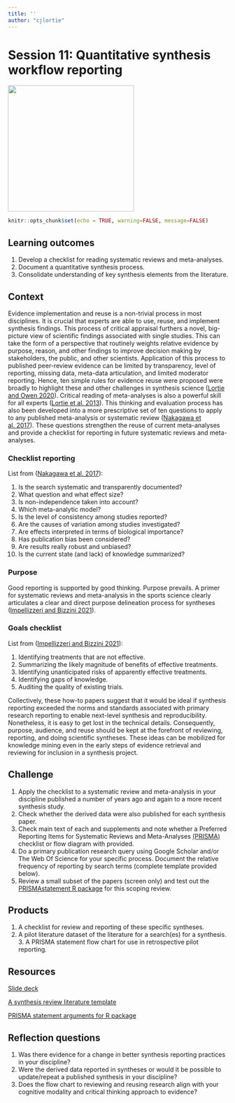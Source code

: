 ```yaml
--- 
title: ''
author: "cjlortie"
---
```


# Session 11:  Quantitative synthesis workflow reporting {#reporting}

![](images/report.png){width=3in}    

```r
knitr::opts_chunk$set(echo = TRUE, warning=FALSE, message=FALSE)
```


## Learning outcomes {-}  
1. Develop a checklist for reading systematic reviews and meta-analyses.  
2. Document a quantitative synthesis process.  
3. Consolidate understanding of key synthesis elements from the literature.  


## Context {-}  
Evidence implementation and reuse is a non-trivial process in most disciplines. It is crucial that experts are able to use, reuse, and implement synthesis findings. This process of critical appraisal furthers a novel, big-picture view of scientific findings associated with single studies. This can take the form of a perspective that routinely weights relative evidence by purpose, reason, and other findings to improve decision making by stakeholders, the public, and other scientists. Application of this process to published peer-review evidence can be limited by transparency, level of reporting, missing data, meta-data articulation, and limited moderator reporting. Hence, ten simple rules for evidence reuse were proposed were broadly to highlight these and other challenges in synthesis science ([Lortie and Owen 2020](https://www.facetsjournal.com/doi/10.1139/facets-2020-0021)). Critical reading of meta-analyses is also a powerful skill for all experts ([Lortie et al. 2013](https://onlinelibrary.wiley.com/doi/10.1002/jrsm.1109)). This thinking and evaluation process has also been developed into a more prescriptive set of ten questions to apply to any published meta-analysis or systematic review ([Nakagawa et al. 2017](https://bmcbiol.biomedcentral.com/articles/10.1186/s12915-017-0357-7)). These questions strengthen the reuse of current  meta-analyses and provide a checklist for reporting in future systematic reviews and meta-analyses.  



### Checklist reporting {-}  
List from ([Nakagawa et al. 2017](https://bmcbiol.biomedcentral.com/articles/10.1186/s12915-017-0357-7)):  

1. Is the search systematic and transparently documented?
2. What question and what effect size?  
3. Is non-independence taken into account?  
4. Which meta-analytic model?  
5. Is the level of consistency among studies reported?  
6. Are the causes of variation among studies investigated?  
7. Are effects interpreted in terms of biological importance?  
8. Has publication bias been considered?  
9. Are results really robust and unbiased?  
10. Is the current state (and lack) of knowledge summarized?  




### Purpose {-}  
Good reporting is supported by good thinking.  Purpose prevails. A primer for  systematic reviews and meta-analysis in the sports science clearly articulates a clear and direct purpose delineation process for syntheses ([Impellizzeri and Bizzini 2021](https://www.ncbi.nlm.nih.gov/pmc/articles/PMC3474302/)).  

### Goals checklist {-}  
List from ([Impellizzeri and Bizzini 2021](https://www.ncbi.nlm.nih.gov/pmc/articles/PMC3474302/)):  

1. Identifying treatments that are not effective.  
2. Summarizing the likely magnitude of benefits of effective treatments.  
3. Identifying unanticipated risks of apparently effective treatments.  
4. Identifying gaps of knowledge.  
5. Auditing the quality of existing trials.  

Collectively, these how-to papers suggest that it would be ideal if synthesis reporting exceeded the norms and standards associated with primary research reporting to enable next-level synthesis and reproducibility. Nonetheless, it is easy to get lost in the technical details. Consequently, purpose, audience, and reuse should be kept at the forefront of reviewing, reporting, and doing scientific syntheses. These ideas can be mobilized for knowledge mining even in the early steps of evidence retrieval and reviewing for inclusion in a synthesis project.     


## Challenge {-}  
1. Apply the checklist to a systematic review and meta-analysis in your discipline published a number of years ago and again to a more recent synthesis study.  
2. Check whether the derived data were also published for each synthesis paper.  
3. Check main text of each and supplements and note whether a Preferred Reporting Items for Systematic Reviews and Meta-Analyses [(PRISMA)](http://www.prisma-statement.org) checklist or flow diagram with provided.  
4. Do a primary publication research query using Google Scholar and/or The Web Of Science for your specific process. Document the relative frequency of reporting by search terms (complete template provided below).  
5. Review a small subset of the papers (screen only) and test out the [PRISMAstatement R package](https://cran.r-project.org/web/packages/PRISMAstatement/index.html) for this scoping review.  

## Products {-}  
1. A checklist for review and reporting of these specific syntheses.  
2. A pilot literature dataset of the literature for a search(es) for a synthesis. 3. A PRISMA statement flow chart for use in retrospective pilot reporting.  

## Resources {-}  
[Slide deck](https://figshare.com/articles/presentation/Quantitative_synthesis_reporting/16608700)      

[A synthesis review literature template](https://figshare.com/articles/dataset/A_synthesis_review_literature_template/16608715)  

[PRISMA statement arguments for R package](https://figshare.com/articles/dataset/PRISMA_statement_arguments_for_R_package/16608721)  

## Reflection questions {-}  
1. Was there evidence for a change in better synthesis reporting practices in your discipline?  
2. Were the derived data reported in syntheses or would it be possible to update/repeat a published synthesis in your discipline?    
3. Does the flow chart to reviewing and reusing research align with your cognitive modality and critical thinking approach to evidence?  
